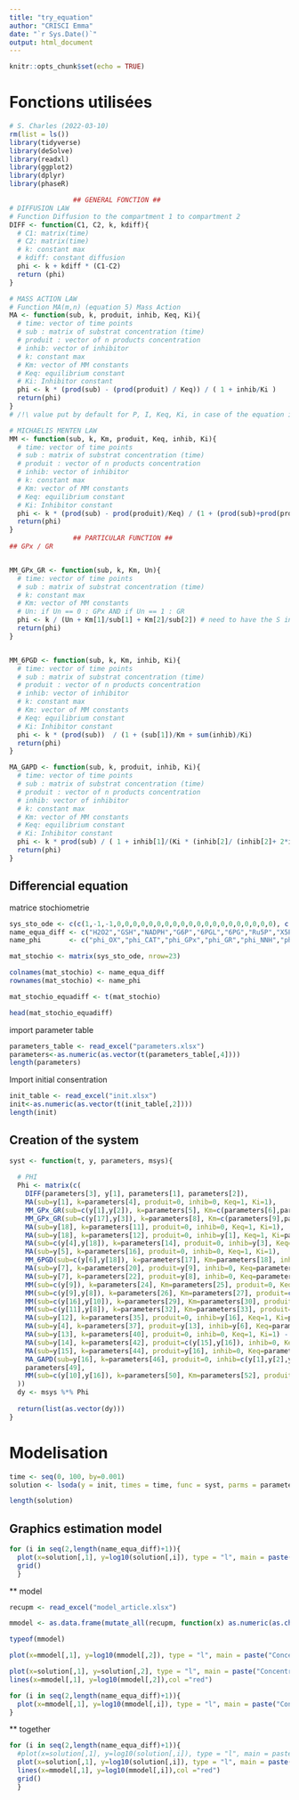 ```yaml
---
title: "try_equation"
author: "CRISCI Emma"
date: "`r Sys.Date()`"
output: html_document
---
```


```r
knitr::opts_chunk$set(echo = TRUE)
```


# Fonctions utilisées
```r
# S. Charles (2022-03-10)
rm(list = ls())
library(tidyverse)
library(deSolve)
library(readxl)
library(ggplot2)
library(dplyr)
library(phaseR)
```


```r
                ## GENERAL FONCTION ##
# DIFFUSION LAW
# Function Diffusion to the compartment 1 to compartment 2
DIFF <- function(C1, C2, k, kdiff){
  # C1: matrix(time)
  # C2: matrix(time)
  # k: constant max
  # kdiff: constant diffusion
  phi <- k + kdiff * (C1-C2)
  return (phi)
}

# MASS ACTION LAW
# Function MA(m,n) (equation 5) Mass Action
MA <- function(sub, k, produit, inhib, Keq, Ki){
  # time: vector of time points
  # sub : matrix of substrat concentration (time)
  # produit : vector of n products concentration
  # inhib: vector of inhibitor
  # k: constant max
  # Km: vector of MM constants 
  # Keq: equilibrium constant
  # Ki: Inhibitor constant
  phi <- k * (prod(sub) - (prod(produit) / Keq)) / ( 1 + inhib/Ki )
  return(phi)
}
# /!\ value put by default for P, I, Keq, Ki, in case of the equation is not reversible and has no inhibitors

# MICHAELIS MENTEN LAW
MM <- function(sub, k, Km, produit, Keq, inhib, Ki){
  # time: vector of time points
  # sub : matrix of substrat concentration (time)
  # produit : vector of n products concentration
  # inhib: vector of inhibitor
  # k: constant max
  # Km: vector of MM constants
  # Keq: equilibrium constant
  # Ki: Inhibitor constant
  phi <- k * (prod(sub) - prod(produit)/Keq) / (1 + (prod(sub)+prod(produit))/Km + sum(inhib)/Ki)
  return(phi)
}
                ## PARTICULAR FUNCTION ##
## GPx / GR


MM_GPx_GR <- function(sub, k, Km, Un){
  # time: vector of time points
  # sub : matrix of substrat concentration (time)
  # k: constant max
  # Km: vector of MM constants
  # Un: if Un == 0 : GPx AND if Un == 1 : GR
  phi <- k / (Un + Km[1]/sub[1] + Km[2]/sub[2]) # need to have the S in the same order than Km
  return(phi)
}


MM_6PGD <- function(sub, k, Km, inhib, Ki){
  # time: vector of time points
  # sub : matrix of substrat concentration (time)
  # produit : vector of n products concentration
  # inhib: vector of inhibitor
  # k: constant max
  # Km: vector of MM constants
  # Keq: equilibrium constant
  # Ki: Inhibitor constant
  phi <- k * (prod(sub))  / (1 + (sub[1])/Km + sum(inhib)/Ki)
  return(phi)
}

MA_GAPD <- function(sub, k, produit, inhib, Ki){
  # time: vector of time points
  # sub : matrix of substrat concentration (time)
  # produit : vector of n products concentration
  # inhib: vector of inhibitor
  # k: constant max
  # Km: vector of MM constants 
  # Keq: equilibrium constant
  # Ki: Inhibitor constant
  phi <- k * prod(sub) / ( 1 + inhib[1]/(Ki * (inhib[2]/ (inhib[2]+ 2*inhib[3]))))
  return(phi)
}

```


## Differencial equation

matrice stochiometrie
```r
sys_sto_ode <- c(c(1,-1,-1,0,0,0,0,0,0,0,0,0,0,0,0,0,0,0,0,0,0,0,0), c(0,0,-2,2,0,0,0,0,0,0,0,0,0,0,0,0,0,0,0,0,0,0,0), c(0,0,0,-1,1,-1,1,0,1,0,0,0,0,0,0,0,0,0,0,0,0,0,0),c(0,0,0,0,0,0,-1,0,0,0,0,0,0,0,0,1,-1,0,0,0,0,0,0),c(0,0,0,0,0,0,1,-1,0,0,0,0,0,0,0,0,0,0,0,0,0,0,0),c(0,0,0,0,0,0,0,1,-1,0,0,0,0,0,0,0,0,0,0,0,0,0,0), c(0,0,0,0,0,0,0,0,1,-1,-1,0,0,0,0,0,0,0,0,0,0,0,0), c(0,0,0,0,0,0,0,0,0,0,1,0,-1,0,-1,0,0,0,0,0,0,0,0), c(0,0,0,0,0,0,0,0,0,1,0,-1,-1,0,0,0,0,0,0,0,0,0,0), c(0,0,0,0,0,0,0,0,0,0,0,0,1,-1,0,0,0,0,0,0,0,0,0), c(0,0,0,0,0,0,0,0,0,0,0,0,0,1,-1,0,0,0,0,0,0,0,0), c(0,0,0,0,0,0,0,0,0,0,0,0,0,0,0,-1,0,0,0,0,0,1,0),c(0,0,0,0,0,0,0,0,0,0,0,0,0,0,1,0,1,-1,0,0,0,0,1),c(0,0,0,0,0,0,0,0,0,0,0,0,0,0,0,0,0,1,-1,0,0,0,0),c(0,0,0,0,0,0,0,0,0,0,0,0,0,0,0,0,0,0,1,-1,0,0,0),c(0,0,0,0,0,0,0,0,0,0,0,0,1,0,1,0,0,0,1,1,-1,0,-1),c(0,0,1,-1,0,0,0,0,0,0,0,0,0,0,0,0,0,0,0,0,0,0,0),c(0,0,0,1,-1,1,-1,0,-1,0,0,0,0,0,0,0,0,0,0,0,0,0,0))
name_equa_diff <- c("H2O2","GSH","NADPH","G6P","6PGL","6PG","Ru5P","X5P","R5P","S7P","E4P","GLC","F6P","FBP","DHAP","GAP","GSSG","NADPp")
name_phi       <- c("phi_OX","phi_CAT","phi_GPx","phi_GR","phi_NNH","phi_NHN","phi_G6PD","phi_6PGL","phi_6PGD","phi_RPI","phi_RPE","phi_PRPP","phi_TKT1","phi_TLD","phi_TKT2","phi_HK","phi_PGI","phi_PFK","phi_ALD","phi_TPI","phi_GAPD","phi_GLU","phi_TAL")

mat_stochio <- matrix(sys_sto_ode, nrow=23)

colnames(mat_stochio) <- name_equa_diff
rownames(mat_stochio) <- name_phi

mat_stochio_equadiff <- t(mat_stochio)

head(mat_stochio_equadiff)
```
import parameter table 
```r
parameters_table <- read_excel("parameters.xlsx")
parameters<-as.numeric(as.vector(t(parameters_table[,4])))
length(parameters)
```
Import initial consentration
```r
init_table <- read_excel("init.xlsx")
init<-as.numeric(as.vector(t(init_table[,2])))
length(init)
```


## Creation of the system
```r
syst <- function(t, y, parameters, msys){
  
  # PHI
  Phi <- matrix(c(
    DIFF(parameters[3], y[1], parameters[1], parameters[2]),
    MA(sub=y[1], k=parameters[4], produit=0, inhib=0, Keq=1, Ki=1),
    MM_GPx_GR(sub=c(y[1],y[2]), k=parameters[5], Km=c(parameters[6],parameters[7]), Un=0),
    MM_GPx_GR(sub=c(y[17],y[3]), k=parameters[8], Km=c(parameters[9],parameters[10]), Un=1),
    MA(sub=y[18], k=parameters[11], produit=0, inhib=0, Keq=1, Ki=1),
    MA(sub=y[18], k=parameters[12], produit=0, inhib=y[1], Keq=1, Ki=parameters[13]),
    MA(sub=c(y[4],y[18]), k=parameters[14], produit=0, inhib=y[3], Keq=1, Ki=parameters[15]),
    MA(sub=y[5], k=parameters[16], produit=0, inhib=0, Keq=1, Ki=1), 
    MM_6PGD(sub=c(y[6],y[18]), k=parameters[17], Km=parameters[18], inhib=y[3], Ki=parameters[19]),
    MA(sub=y[7], k=parameters[20], produit=y[9], inhib=0, Keq=parameters[21], Ki=1), 
    MA(sub=y[7], k=parameters[22], produit=y[8], inhib=0, Keq=parameters[23], Ki=1),
    MM(sub=c(y[9]), k=parameters[24], Km=parameters[25], produit=0, Keq=1, inhib=0, Ki=1),
    MM(sub=c(y[9],y[8]), k=parameters[26], Km=parameters[27], produit=c(y[16],y[10]), Keq=parameters[28], inhib=0, Ki=1),
    MM(sub=c(y[16],y[10]), k=parameters[29], Km=parameters[30], produit=c(y[13],y[11]), Keq=parameters[31], inhib=0, Ki=1),
    MM(sub=c(y[11],y[8]), k=parameters[32], Km=parameters[33], produit=c(y[13],y[16]), Keq=parameters[34], inhib=0, Ki=1),
    MA(sub=y[12], k=parameters[35], produit=0, inhib=y[16], Keq=1, Ki=parameters[36]),
    MA(sub=y[4], k=parameters[37], produit=y[13], inhib=y[6], Keq=parameters[38], Ki=parameters[39]),
    MA(sub=y[13], k=parameters[40], produit=0, inhib=0, Keq=1, Ki=1) - MA(sub=y[14], k=parameters[41], produit=0, inhib=0, Keq=1, Ki=1),
    MA(sub=y[14], k=parameters[42], produit=c(y[15],y[16]), inhib=0, Keq=parameters[43], Ki=1),
    MA(sub=y[15], k=parameters[44], produit=y[16], inhib=0, Keq=parameters[45], Ki=1),
    MA_GAPD(sub=y[16], k=parameters[46], produit=0, inhib=c(y[1],y[2],y[17]), Ki=parameters[47]),
    parameters[49],
    MM(sub=c(y[10],y[16]), k=parameters[50], Km=parameters[52], produit=c(y[13],y[16]), Keq=parameters[51], inhib=0, Ki=1)
  ))
  dy <- msys %*% Phi
  
  return(list(as.vector(dy)))
}
```


# Modelisation
```r
time <- seq(0, 100, by=0.001)
solution <- lsoda(y = init, times = time, func = syst, parms = parameters, msys= mat_stochio_equadiff)
```




```r
length(solution)
```

## Graphics estimation model
```r
for (i in seq(2,length(name_equa_diff)+1)){
  plot(x=solution[,1], y=log10(solution[,i]), type = "l", main = paste("Concentration of", name_equa_diff[i-1]), xlab = "time (s)", ylab = "Concentration log",las=1)
  grid()
  }
```






**
model
```r
recupm <- read_excel("model_article.xlsx")
```


```r
mmodel <- as.data.frame(mutate_all(recupm, function(x) as.numeric(as.character(x)))) # transform table into numeric values
```
```r
typeof(mmodel)
```
```r
plot(x=mmodel[,1], y=log10(mmodel[,2]), type = "l", main = paste("Concentration of", name_equa_diff[2-1]), xlab = "time (s)", ylab = "Concentration log",las=1)

plot(x=solution[,1], y=solution[,2], type = "l", main = paste("Concentration of", name_equa_diff[2-1]), xlab = "time (s)", ylab = "Concentration log",las=1, ylim = c(0,1.6))
lines(x=mmodel[,1], y=log10(mmodel[,2]),col ="red")
```

```r
for (i in seq(2,length(name_equa_diff)+1)){
  plot(x=mmodel[,1], y=log10(mmodel[,i]), type = "l", main = paste("Concentration of", name_equa_diff[i-1]), xlab = "time (s)", ylab = "Concentration log",las=1)
}
```

** together

```r
for (i in seq(2,length(name_equa_diff)+1)){
  #plot(x=solution[,1], y=log10(solution[,i]), type = "l", main = paste("Concentration of", name_equa_diff[i-1]), xlab = "time (s)", ylab = "Concentration log",las=1, ylim= c(min(log10(solution[,i]),log10(mmodel[,i])), max(log10(solution[,i]),log10(mmodel[,i]))))
  plot(x=solution[,1], y=log10(solution[,i]), type = "l", main = paste("Concentration of", name_equa_diff[i-1]), xlab = "time (s)", ylab = "Concentration log",las=1,ylim = c(-1,4))
  lines(x=mmodel[,1], y=log10(mmodel[,i]),col ="red")
  grid()
  }
```

